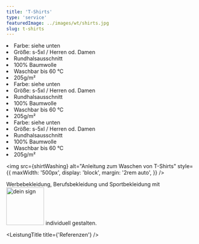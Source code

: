 ```yaml
---
title: 'T-Shirts'
type: 'service'
featuredImage: ../images/wt/shirts.jpg
slug: t-shirts
---
```



<SEO title="T-Shirts online kaufen" description="T-Shirts bei Hochwerben kaufen | Kreative Motive und individuelle Prints für deinen neuen Look | T-Shirts auf Hochwerben.de - Jetzt bestellen!"></SEO>

<Banner leistung="shirts" maxWidth="100" />

<CardGrid>
  <Card title="1 Stk." price="19.90" >
    <li>Farbe: siehe unten</li>
    <li>Größe: s-5xl / Herren od. Damen</li>
    <li>Rundhalsausschnitt</li>
    <li>100% Baumwolle</li>
    <li>Waschbar bis 60 °C</li>
    <li>205g/m²</li>
  </Card>
  <Card title="5er PACK" price="94.50">
    <li>Farbe: siehe unten</li>
    <li>Größe: s-5xl / Herren od. Damen</li>
    <li>Rundhalsausschnitt</li>
    <li>100% Baumwolle</li>
    <li>Waschbar bis 60 °C</li>
    <li>205g/m²</li>
  </Card>
  <Card title="10er PACK" price="179">
    <li>Farbe: siehe unten</li>
    <li>Größe: s-5xl / Herren od. Damen</li>
    <li>Rundhalsausschnitt</li>
    <li>100% Baumwolle</li>
    <li>Waschbar bis 60 °C</li>
    <li>205g/m²</li>
  </Card>
</CardGrid>

<img src={shirtWashing} alt="Anleitung zum Waschen von T-Shirts" style={{ maxWidth: '500px', display: 'block', margin: '2rem auto', }} />

<LeistungTitle title="Beschreibung" />

Werbebekleidung, Berufsbekleidung und Sportbekleidung mit&nbsp;<img src={deinSign} alt="dein sign" width="100px" />&nbsp;individuell gestalten.

<ShirtsCardsDescription />

<!--  -->

<LeistungTitle title="Alternativprodukte" />

<AlternativProdukte
  masken
/>

<LeistungTitle title={'Referenzen'} />

<RefCarousell />